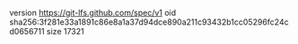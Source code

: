 version https://git-lfs.github.com/spec/v1
oid sha256:3f281e33a1891c86e8a1a37d94dce890a211c93432b1cc05296fc24cd0656711
size 17321
